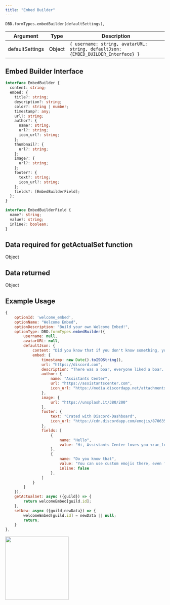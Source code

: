 ```yaml
---
title: "Embed Builder"
---
```


```
DBD.formTypes.embedBuilder(defaultSettings),
```

| Argument        | Type   | Description                                                                       |
| --------------- | ------ | --------------------------------------------------------------------------------- |
| defaultSettings | Object | `{ username: string, avatarURL: string, defaultJson: {EMBED_BUILDER_Interface} }` |

## Embed Builder Interface

```typescript
interface EmbedBuilder {
  content: string;
  embed: {
    title?: string;
    description?: string;
    color?: string | number;
    timestamp?: any;
    url?: string;
    author?: {
      name?: string;
      url?: string;
      icon_url?: string;
    };
    thumbnail?: {
      url?: string;
    };
    image?: {
      url?: string;
    };
    footer?: {
      text?: string;
      icon_url?: string;
    };
    fields?: [EmbedBuilderField];
  };
}

interface EmbedBuilderField {
  name?: string;
  value?: string;
  inline?: boolean;
}
```

## Data required for getActualSet function

Object

## Data returned

Object

## Example Usage

```javascript
{
    optionId: 'welcome_embed',
    optionName: "Welcome Embed",
    optionDescription: "Build your own Welcome Embed!",
    optionType: DBD.formTypes.embedBuilder({
        username: null,
        avatarURL: null,
        defaultJson: {
            content: "Did you know that if you don't know something, you don't know it? This riddle was solved by me. Don't thank me.",
            embed: {
                timestamp: new Date().toISOString(),
                url: "https://discord.com",
                description: "There was a boar, everyone liked a boar. One day the boar ate my dinner and escaped through the chimney. I haven't seen a boar since then.",
                author: {
                    name: "Assistants Center",
                    url: "https://assistantscenter.com",
                    icon_url: "https://media.discordapp.net/attachments/911644960590270484/934513385402413076/ac_fixed.png"
                },
                image: {
                    url: "https://unsplash.it/380/200"
                },
                footer: {
                    text: "Crated with Discord-Dashboard",
                    icon_url: "https://cdn.discordapp.com/emojis/870635912437047336.png"
                },
                fields: [
                    {
                        name: "Hello",
                        value: "Hi, Assistants Center loves you <:ac_love:806492057996230676>"
                    },
                    {
                        name: "Do you know that",
                        value: "You can use custom emojis there, even from server where bot isn't :Kekwlaugh:",
                        inline: false
                    },
                ]
            }
        }
    }),
    getActualSet: async ({guild}) => {
        return welcomeEmbed[guild.id];
    },
    setNew: async ({guild,newData}) => {
        welcomeEmbed[guild.id] = newData || null;
        return;
    }
},
```

<img height="200" src="/images/formtypes/dbd-embedbuilder.png" />
